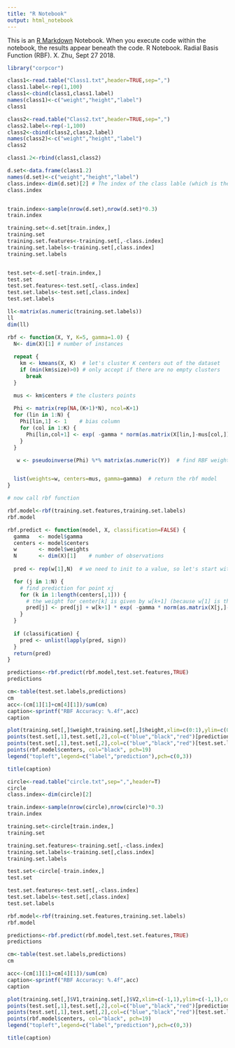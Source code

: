 ```yaml
---
title: "R Notebook"
output: html_notebook
---
```


This is an [R Markdown](http://rmarkdown.rstudio.com) Notebook. When you execute code within the notebook, the results appear beneath the code. 
R Notebook. Radial Basis Function (RBF). X. Zhu, Sept 27 2018.

```r
library("corpcor")

class1<-read.table("Class1.txt",header=TRUE,sep=",")
class1.label<-rep(1,100)
class1<-cbind(class1,class1.label)
names(class1)<-c("weight","height","label")
class1

```

```r
class2<-read.table("Class2.txt",header=TRUE,sep=",")
class2.label<-rep(-1,100)
class2<-cbind(class2,class2.label)
names(class2)<-c("weight","height","label")
class2

```

```r
class1.2<-rbind(class1,class2)

d.set<-data.frame(class1.2)
names(d.set)<-c("weight","height","label")
class.index<-dim(d.set)[2] # The index of the class lable (which is the last column).
class.index

```

```r

```

```r
train.index<-sample(nrow(d.set),nrow(d.set)*0.3)
train.index

training.set<-d.set[train.index,]
training.set
training.set.features<-training.set[,-class.index]
training.set.labels<-training.set[,class.index]
training.set.labels
```

```r

```

```r
test.set<-d.set[-train.index,]
test.set
test.set.features<-test.set[,-class.index]
test.set.labels<-test.set[,class.index]
test.set.labels
```

```r
ll<-matrix(as.numeric(training.set.labels))
ll
dim(ll)
```


```r
rbf <- function(X, Y, K=5, gamma=1.0) {
  N<- dim(X)[1] # number of instances
  
  repeat {
    km <- kmeans(X, K)  # let's cluster K centers out of the dataset
    if (min(km$size)>0) # only accept if there are no empty clusters
      break
  }

  mus <- km$centers # the clusters points
  
  Phi <- matrix(rep(NA,(K+1)*N), ncol=K+1)
  for (lin in 1:N) {
    Phi[lin,1] <- 1    # bias column
    for (col in 1:K) {
      Phi[lin,col+1] <- exp( -gamma * norm(as.matrix(X[lin,]-mus[col,]),"F")^2 )
    }
  }

   w <- pseudoinverse(Phi) %*% matrix(as.numeric(Y))  # find RBF weights


  list(weights=w, centers=mus, gamma=gamma)  # return the rbf model
}

# now call rbf function

rbf.model<-rbf(training.set.features,training.set.labels)
rbf.model
```


```r
rbf.predict <- function(model, X, classification=FALSE) {  
  gamma   <- model$gamma
  centers <- model$centers
  w       <- model$weights
  N       <- dim(X)[1]    # number of observations
  
  pred <- rep(w[1],N)  # we need to init to a value, so let's start with the bias

  for (j in 1:N) {  
    # find prediction for point xj
    for (k in 1:length(centers[,1])) {
      # the weight for center[k] is given by w[k+1] (because w[1] is the bias)
      pred[j] <- pred[j] + w[k+1] * exp( -gamma * norm(as.matrix(X[j,]-centers[k,]),"F")^2 )
    }
  }
  
  if (classification) {
    pred <- unlist(lapply(pred, sign))
  }
  return(pred)
}

predictions<-rbf.predict(rbf.model,test.set.features,TRUE)
predictions

```

```r
cm<-table(test.set.labels,predictions)
cm
acc<-(cm[1][1]+cm[4][1])/sum(cm)
caption<-sprintf("RBF Accuracy: %.4f",acc)
caption

```

```r
plot(training.set[,]$weight,training.set[,]$height,xlim=c(0:1),ylim=c(0:1),col=c("blue","black","red")[training.set.labels[]+2])
points(test.set[,1],test.set[,2],col=c("blue","black","red")[predictions[]+2],pch=3)
points(test.set[,1],test.set[,2],col=c("blue","black","red")[test.set.labels[]+2],pch=0)
points(rbf.model$centers, col="black", pch=19) 
legend("topleft",legend=c("label","prediction"),pch=c(0,3))

title(caption)

```

```r
circle<-read.table("circle.txt",sep=",",header=T)
circle
class.index<-dim(circle)[2]

```

```r
train.index<-sample(nrow(circle),nrow(circle)*0.3)
train.index

training.set<-circle[train.index,]
training.set

```

```r
training.set.features<-training.set[,-class.index]
training.set.labels<-training.set[,class.index]
training.set.labels
```

```r
test.set<-circle[-train.index,]
test.set

test.set.features<-test.set[,-class.index]
test.set.labels<-test.set[,class.index]
test.set.labels
```
```r
rbf.model<-rbf(training.set.features,training.set.labels)
rbf.model
```

```r
predictions<-rbf.predict(rbf.model,test.set.features,TRUE)
predictions
```
```r
cm<-table(test.set.labels,predictions)
cm
```

```r
acc<-(cm[1][1]+cm[4][1])/sum(cm)
caption<-sprintf("RBF Accuracy: %.4f",acc)
caption
```

```r
plot(training.set[,]$V1,training.set[,]$V2,xlim=c(-1,1),ylim=c(-1,1),col=c("blue","black","red")[training.set.labels[]+2])
points(test.set[,1],test.set[,2],col=c("blue","black","red")[predictions[]+2],pch=3)
points(test.set[,1],test.set[,2],col=c("blue","black","red")[test.set.labels[]+2],pch=0)
points(rbf.model$centers, col="black", pch=19) 
legend("topleft",legend=c("label","prediction"),pch=c(0,3))

title(caption)

```

